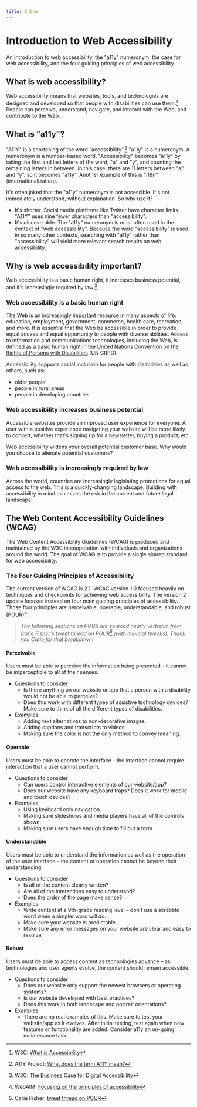 ```yaml
---
title: Intro
---
```



<SEO
  title="Introduction to Web Accessibility"
  description="An intro to what web accessibility is, why it's important, and the guiding principles behind accessibility standards."
/>

# Introduction to Web Accessibility

An introduction to web accessibility, the "a11y" numeronym, the case for web accessibility, and the four guiding principles of web accessibility.

## What is web accessibility?

Web accessibility means that websites, tools, and technologies are designed and developed so that people with disabilities can use them.[^intro-to-a11y] People can perceive, understand, navigate, and interact with the Web, and contribute to the Web.

## What is "a11y"?

"A11Y" is a shortening of the word “accessibility”.[^a11y-project-numeronym] "a11y" is a numeronym. A numeronym is a number-based word. "Accessibility" becomes "a11y" by taking the first and last letters of the word, "a" and "y", and counting the remaining letters in between. In this case, there are 11 letters between "a" and "y", so it becomes "a11y". Another example of this is "i18n" (internationalization).

It's often joked that the "a11y" numeronym is not accessible. It's not immediately understood, without explanation. So why use it?

- It's shorter. Social media platforms like Twitter have character limits. "A11Y" uses nine fewer characters than "accessibility".
- It's discoverable. The "a11y" numeronym is most often used in the context of "web accessibility". Because the word "accessibility" is used in so many other contexts, searching with "a11y" rather than "accessibility" will yield more relevant search results on web accessibility.

## Why is web accessibility important?

Web accessibility is a basic human right, it increases business potential, and it's increasingly required by law.[^a11y-business-case]

### Web accessibility is a basic human right

The Web is an increasingly important resource in many aspects of life: education, employment, government, commerce, health care, recreation, and more. It is essential that the Web be accessible in order to provide equal access and equal opportunity to people with diverse abilities. Access to information and communications technologies, including the Web, is defined as a basic human right in the [United Nations Convention on the Rights of Persons with Disabilities](https://www.un.org/development/desa/disabilities/convention-on-the-rights-of-persons-with-disabilities.html) (UN CRPD).

Accessibility supports social inclusion for people with disabilities as well as others, such as:

- older people
- people in rural areas
- people in developing countries

### Web accessibility increases business potential

Accessible websites provide an improved user experience for everyone. A user with a positive experience navigating your website will be more likely to convert, whether that's signing up for a newsletter, buying a product, etc.

Web accessibility widens your overall potential customer base. Why would you choose to alienate potential customers?

### Web accessibility is increasingly required by law

Across the world, countries are increasingly legislating protections for equal access to the web. This is a quickly-changing landscape. Building with accessibility in mind minimizes the risk in the current and future legal landscape.

## The Web Content Accessibility Guidelines (WCAG)

The Web Content Accessibility Guidelines (WCAG) is produced and maintained by the W3C in cooperation with individuals and organizations around the world. The goal of WCAG is to provide a single shared standard for web accessibility.

### The Four Guiding Principles of Accessibility

The current version of WCAG is 2.1. WCAG version 1.0 focused heavily on techniques and checkpoints for achieving web accessibility. The version 2 update focuses instead on four main guiding principles of accessibility. Those four principles are perceivable, operable, understandable, and robust (POUR)[^webaim-pour].

> _The following sections on POUR are sourced nearly verbatim from Carie Fisher's tweet thread on POUR[^tweet-thread-pour] (with minimal tweaks). Thank you Carie for that breakdown!_

#### Perceivable

Users must be able to perceive the information being presented – it cannot be imperceptible to all of their senses.

- Questions to consider
  - Is there anything on our website or app that a person with a disability would not be able to perceive?
  - Does this work with different types of assistive technology devices? Make sure to think of all the different types of disabilities.
- Examples
  - Adding text alternatives to non-decorative images.
  - Adding captions and transcripts to videos.
  - Making sure the color is not the only method to convey meaning.

#### Operable

Users must be able to operate the interface – the interface cannot require interaction that a user cannot perform.

- Questions to consider
  - Can users control interactive elements of our website/app?
  - Does our website have any keyboard traps? Does it work for mobile and touch devices?
- Examples
  - Using keyboard only navigation.
  - Making sure slideshows and media players have all of the controls shown.
  - Making sure users have enough time to fill out a form.

#### Understandable

Users must be able to understand the information as well as the operation of the user interface – the content or operation cannot be beyond their understanding.

- Questions to consider
  - Is all of the content clearly written?
  - Are all of the interactions easy to understand?
  - Does the order of the page make sense?
- Examples
  - Write content at a 9th-grade reading level – don’t use a scrabble word when a simpler word will do.
  - Make sure your website is predictable.
  - Make sure any error messages on your website are clear and easy to resolve.

#### Robust

Users must be able to access content as technologies advance – as technologies and user agents evolve, the content should remain accessible.

- Questions to consider
  - Does our website only support the newest browsers or operating systems?
  - Is our website developed with best practices?
  - Does this work in both landscape and portrait orientations?
- Examples
  - There are no real examples of this. Make sure to test your website/app as it evolves. After initial testing, test again when new features or functionality are added. Consider a11y an on-going maintenance task.

[^intro-to-a11y]: W3C: [What is Accessibility](https://www.w3.org/WAI/fundamentals/accessibility-intro/#what)
[^a11y-project-numeronym]: A11Y Project: [What does the term A11Y mean?](https://a11yproject.com/about/)
[^a11y-business-case]: W3C: [The Business Case for Digital Accessibility](https://www.w3.org/WAI/business-case/)
[^webaim-pour]: WebAIM: [Focusing on the principles of accessibility](https://webaim.org/articles/pour/#principles)
[^tweet-thread-pour]: Carie Fisher: [tweet thread on POUR](https://threadreaderapp.com/thread/1130825247320489987.html)
